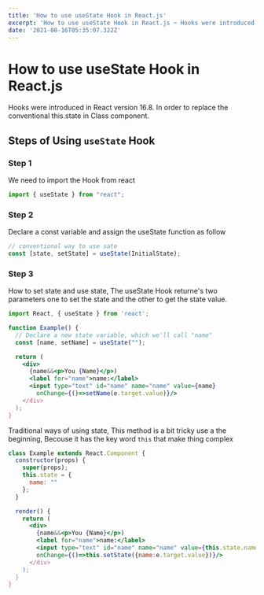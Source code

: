 ```yaml
---
title: 'How to use useState Hook in React.js'
excerpt: 'How to use useState Hook in React.js ~ Hooks were introduced in React version 16.8. In order to replace the conventional this.state in Class component.'
date: '2021-08-16T05:35:07.322Z'
---
```


# How to use useState Hook in React.js

Hooks were introduced in React version 16.8. In order to replace the conventional this.state in Class component.

## Steps of Using `useState` Hook

### Step 1

We need to import the Hook from react

```jsx
import { useState } from "react";
```

### Step 2

Declare a const variable and assign the useState function as follow

```jsx
// conventional way to use sate
const [state, setState] = useState(InitialState);
```

### Step 3

How to set state and use state, The useState Hook returne's two parameters one to set the state and the other to get the state value.

```jsx
import React, { useState } from 'react';

function Example() {
  // Declare a new state variable, which we'll call "name"
  const [name, setName] = useState("");

  return (
    <div>
      {name&&<p>You {Name}</p>)
      <label for="name">name:</label>
      <input type="text" id="name" name="name" value={name}
        onChange={()=>setName(e.target.value)}/>
    </div>
  );
}
```

Traditional ways of using state, This method is a bit tricky use a the beginning, Becouse it has the key word `this` that make thing complex

```jsx
class Example extends React.Component {
  constructor(props) {
    super(props);
    this.state = {
      name: ""
    };
  }

  render() {
    return (
      <div>
        {name&&<p>You {Name}</p>)
        <label for="name">name:</label>
        <input type="text" id="name" name="name" value={this.state.name}
        onChange={()=>this.setState({name:e.target.value})}/>
      </div>
    );
  }
}
```